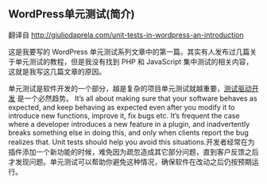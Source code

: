 == WordPress单元测试(简介) ==

翻译自 http://giuliodaprela.com/unit-tests-in-wordpress-an-introduction

这是我要写的 WordPress 单元测试系列文章中的第一篇。其实有人发布过几篇关于单元测试的教程，但是我没有找到 PHP 和 JavaScript 集中测试的相关内容，这就是我写这几篇文章的原因。

单元测试是软件开发的一个部分，越是复杂的项目单元测试就越重要，[[测试驱动开发]] 是一个必然趋势。 It’s all about making sure that your software behaves as expected, and keep behaving as expected even after you modify it to introduce new functions, improve it, fix bugs etc. It’s frequent the case where a developer introduces a new feature in a plugin, and inadvertently breaks something else in doing this, and only when clients report the bug realizes that. Unit tests should help you avoid this situations.开发者经常在为插件添加一个新功能的时候，难免因为疏忽造成其它部分问题，直到客户反馈之后才发现问题。单元测试可以帮助你避免这种情况，确保软件在改动之后仍按预期运行。